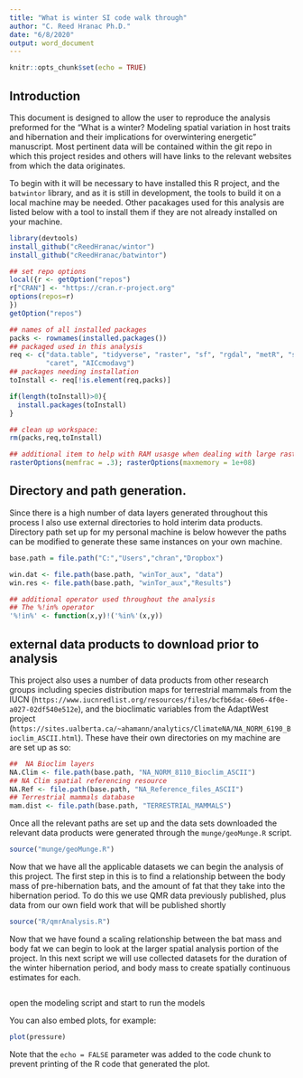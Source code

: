 ```yaml
---
title: "What is winter SI code walk through"
author: "C. Reed Hranac Ph.D."
date: "6/8/2020"
output: word_document
---
```


```r
knitr::opts_chunk$set(echo = TRUE)
```

## Introduction
This document is designed to allow the user to reproduce the analysis preformed for the "What is a winter? Modeling spatial variation in host traits and hibernation and their implications for overwintering energetic" manuscript. Most pertinent data will be contained within the git repo in which this project resides and others will have links to the relevant websites from which the data originates. 

To begin with it will be necessary to have installed this R project, and the `batwintor` library, and as it is still in development, the tools to build it on a local machine may be needed. Other pacakages used for this analysis  are listed below with a tool to install them if they are not already installed on your machine.
```r
library(devtools)
install_github("cReedHranac/wintor")
install_github("cReedHranac/batwintor")

## set repo options
local({r <- getOption("repos")
r["CRAN"] <- "https://cran.r-project.org"
options(repos=r)
})
getOption("repos")

## names of all installed packages
packs <- rownames(installed.packages()) 
## packaged used in this analysis
req <- c("data.table", "tidyverse", "raster", "sf", "rgdal", "metR", "spdep",
         "caret", "AICcmodavg")
## packages needing installation
toInstall <- req[!is.element(req,packs)] 

if(length(toInstall)>0){
  install.packages(toInstall)
}

## clean up workspace:
rm(packs,req,toInstall)

## additional item to help with RAM usasge when dealing with large rasters
rasterOptions(memfrac = .3); rasterOptions(maxmemory = 1e+08)
```
## Directory and path generation.
Since there is a high number of data layers generated throughout this process I also use external directories to hold interim data products. Directory path set up for my  personal machine is below however the paths can be modified to generate these same instances on your own machine. 


```r
base.path = file.path("C:","Users","chran","Dropbox")

win.dat <- file.path(base.path, "winTor_aux", "data")
win.res <- file.path(base.path, "winTor_aux","Results")

## additional operator used throughout the analysis
## The %!in% operator 
'%!in%' <- function(x,y)!('%in%'(x,y))

```


## external data products to download prior to analysis
This project also uses a number of data products from other research groups including species distribution maps for terrestrial mammals from the IUCN (`https://www.iucnredlist.org/resources/files/bcfb6dac-60e6-4f0e-a027-02df540e512e`), and the bioclimatic variables from the AdaptWest project (`https://sites.ualberta.ca/~ahamann/analytics/ClimateNA/NA_NORM_6190_Bioclim_ASCII.html`). These have their own directories on my machine are are set up as so:
```r
##  NA Bioclim layers
NA.Clim <- file.path(base.path, "NA_NORM_8110_Bioclim_ASCII")
## NA Clim spatial referencing resource
NA.Ref <- file.path(base.path, "NA_Reference_files_ASCII")
## Terrestrial mammals database
mam.dist <- file.path(base.path, "TERRESTRIAL_MAMMALS")
```

Once all the relevant paths are set up and the data sets downloaded the relevant data products were generated through the `munge/geoMunge.R` script.

```r
source("munge/geoMunge.R")
```

Now that we have all the applicable datasets  we can begin the analysis of this project. The first step in this is to find a relationship between the body mass of pre-hibernation bats, and the amount of fat that they take into the hibernation period. To do this we use QMR data previously published, plus data from our own field work that will be published shortly
```r
source("R/qmrAnalysis.R")
```
Now that we have found a scaling relationship between the bat mass and body fat we can begin to look at the larger spatial analysis portion of the project. In this next script we will use collected datasets for the duration of the winter hibernation period, and body mass to create spatially continuous estimates for each.

```r

```



open the modeling script and start to run the models

You can also embed plots, for example:

```r
plot(pressure)
```

Note that the `echo = FALSE` parameter was added to the code chunk to prevent printing of the R code that generated the plot.
